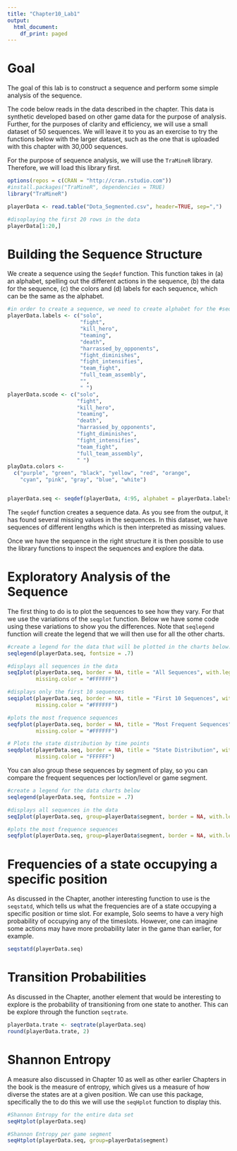```yaml
---
title: "Chapter10_Lab1"
output:
  html_document:
    df_print: paged
---
```

# Goal
The goal of this lab is to construct a sequence and perform some simple analysis of the sequence. 

The code below reads in the data described in the chapter. This data is synthetic developed based on other game data for the purpose of analysis. Further, for the purposes of clarity and efficiency, we will use a small dataset of 50 sequences. We will leave it to you as an exercise to try the functions below with the larger dataset, such as the one that is uploaded with this chapter with 30,000 sequences.  

For the purpose of sequence analysis, we will use the `TraMineR` library. Therefore, we will load this library first. 

```r
options(repos = c(CRAN = "http://cran.rstudio.com"))
#install.packages("TraMineR", dependencies = TRUE)
library("TraMineR")

playerData <- read.table("Dota_Segmented.csv", header=TRUE, sep=",")

#disoplaying the first 20 rows in the data
playerData[1:20,]

```

# Building the Sequence Structure

We create a sequence using the `Seqdef` function. This function takes in (a) an alphabet, spelling out the different actions in the sequence, (b) the data for the sequence, (c) the colors and (d) labels for each sequence, which can be the same as the alphabet. 

```r

#in order to create a sequence, we need to create alphabet for the #sequence. For purposes of plotting, we need colors that are unique #for each alphabet.
playerData.labels <- c("solo", 
                       "fight",
                       "kill_hero", 
                       "teaming",
                       "death",
                       "harrassed_by_opponents", 
                       "fight_diminishes",
                       "fight_intensifies",
                       "team_fight",
                       "full_team_assembly",
                       "",
                       " ")
playerData.scode <- c("solo", 
                      "fight",
                      "kill_hero", 
                      "teaming",
                      "death",
                      "harrassed_by_opponents", 
                      "fight_diminishes",
                      "fight_intensifies",
                      "team_fight",
                      "full_team_assembly",
                      " ")
playData.colors <- 
  c("purple", "green", "black", "yellow", "red", "orange", 
    "cyan", "pink", "gray", "blue", "white")


playerData.seq <- seqdef(playerData, 4:95, alphabet = playerData.labels,states=playerData.scode, labels = playerData.scode,xstep=6, cpal = playData.colors)

```

The `seqdef` function creates a sequence data. As you see from the output, it has found several missing values in the sequences. In this dataset, we have sequences of different lengths which is then interpreted as missing values. 

Once we have the sequence in the right structure it is then possible to use the library functions to inspect the sequences and explore the data. 

# Exploratory Analysis of the Sequence 

The first thing to do is to plot the sequences to see how they vary. For that we use the variations of the `seqplot` function. Below we have some code using these variations to show you the differences. Note that `seqlegend` function will create the legend that we will then use for all the other charts. 

```r

#create a legend for the data that will be plotted in the charts below. 
seqlegend(playerData.seq, fontsize = .7)

#displays all sequences in the data
seqIplot(playerData.seq, border = NA, title = "All Sequences", with.legend ="FALSE", 
         missing.color = "#FFFFFF")

#displays only the first 10 sequences
seqiplot(playerData.seq, border = NA, title = "First 10 Sequences", with.legend ="FALSE", 
         missing.color = "#FFFFFF")

#plots the most frequence sequences
seqfplot(playerData.seq, border = NA, title = "Most Frequent Sequences", with.legend ="FALSE", 
         missing.color = "#FFFFFF")

# Plots the state distribution by time points
seqdplot(playerData.seq, border = NA, title = "State Distribution", with.legend ="FALSE",
         missing.color = "FFFFFF")
```

You can also group these sequences by segment of play, so you can compare the frequent sequences per loction/level or game segment.

```r

#create a legend for the data charts below
seqlegend(playerData.seq, fontsize = .7)

#displays all sequences in the data
seqIplot(playerData.seq, group=playerData$segment, border = NA, with.legend ="FALSE", missing.color = "#FFFFFF")

#plots the most frequence sequences
seqfplot(playerData.seq, group=playerData$segment, border = NA, with.legend ="FALSE", missing.color = "#FFFFFF")

```

# Frequencies of a state occupying a specific position

As discussed in the Chapter, another interesting function to use is the `seqstatd`, which tells us what the frequencies are of a state occupying a specific position or time slot. For example, Solo seems to have a very high probability of occupying any of the timeslots. However, one can imagine some actions may have more probability later in the game than earlier, for example. 

```r
seqstatd(playerData.seq)

```

# Transition Probabilities

As discussed in the Chapter, another element that would be interesting to explore is the probability of transitioning from one state to another.  This can be explore through the function `seqtrate`. 

```r
playerData.trate <- seqtrate(playerData.seq)
round(playerData.trate, 2)

```

# Shannon Entropy 

A measure also discussed in Chapter 10 as well as other earlier Chapters in the book is the measure of entropy, which gives us a measure of how diverse the states are at a given position. We can use this package, specifically the to do this we will use the `seqHplot` function to display this. 

```r

#Shannon Entropy for the entire data set
seqHtplot(playerData.seq)

#Shannon Entropy per game segment
seqHtplot(playerData.seq, group=playerData$segment)

```


